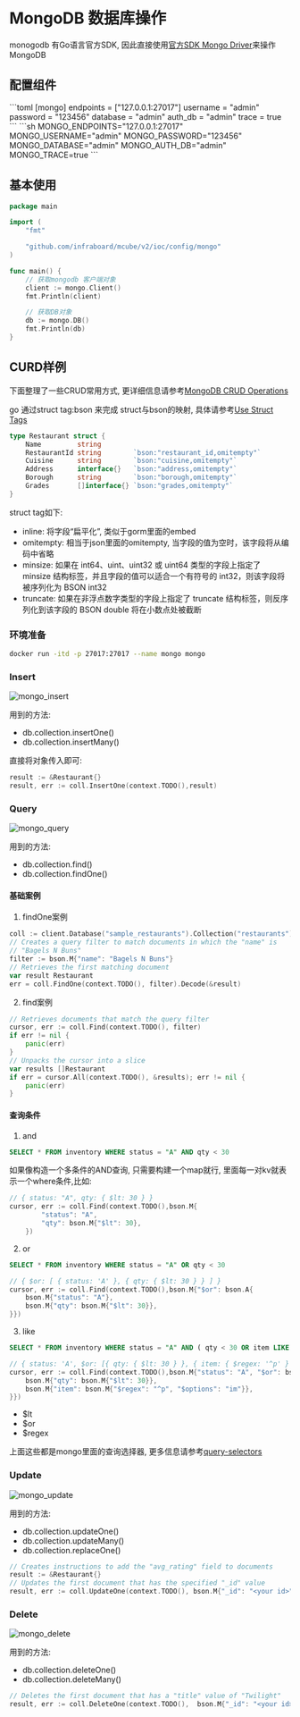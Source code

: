 
# MongoDB 数据库操作

monogodb 有Go语言官方SDK, 因此直接使用[官方SDK Mongo Driver](https://www.mongodb.com/docs/drivers/go/current/quick-start/)来操作MongoDB

## 配置组件

<Tabs>
  <Tab label="toml">
```toml
[mongo]
  endpoints = ["127.0.0.1:27017"]
  username = "admin"
  password = "123456"
  database = "admin"
  auth_db = "admin"
  trace = true
```
  </Tab>
  <Tab label="env">
```sh
MONGO_ENDPOINTS="127.0.0.1:27017"
MONGO_USERNAME="admin"
MONGO_PASSWORD="123456"
MONGO_DATABASE="admin"
MONGO_AUTH_DB="admin"
MONGO_TRACE=true
```
</Tab>
</Tabs>  


## 基本使用

```go
package main

import (
	"fmt"

	"github.com/infraboard/mcube/v2/ioc/config/mongo"
)

func main() {
	// 获取mongodb 客户端对象
	client := mongo.Client()
	fmt.Println(client)

	// 获取DB对象
	db := mongo.DB()
	fmt.Println(db)
}
```

## CURD样例

下面整理了一些CRUD常用方式, 更详细信息请参考[MongoDB CRUD Operations](https://www.mongodb.com/docs/manual/crud/)

go 通过struct tag:bson 来完成 struct与bson的映射, 具体请参考[Use Struct Tags](https://www.mongodb.com/docs/drivers/go/current/usage-examples/struct-tagging/)
```go
type Restaurant struct {
	Name         string
	RestaurantId string        `bson:"restaurant_id,omitempty"`
	Cuisine      string        `bson:"cuisine,omitempty"`
	Address      interface{}   `bson:"address,omitempty"`
	Borough      string        `bson:"borough,omitempty"`
	Grades       []interface{} `bson:"grades,omitempty"`
}
```

struct tag如下:
+ inline: 将字段“扁平化”, 类似于gorm里面的embed
+ omitempty: 相当于json里面的omitempty, 当字段的值为空时，该字段将从编码中省略
+ minsize: 如果在 int64、uint、uint32 或 uint64 类型的字段上指定了 minsize 结构标签，并且字段的值可以适合一个有符号的 int32，则该字段将被序列化为 BSON int32
+ truncate: 如果在非浮点数字类型的字段上指定了 truncate 结构标签，则反序列化到该字段的 BSON double 将在小数点处被截断


### 环境准备

```sh
docker run -itd -p 27017:27017 --name mongo mongo
```

### Insert

![mongo_insert](/img/mongo/insert.png)

用到的方法:
+ db.collection.insertOne()
+ db.collection.insertMany()

直接将对象传入即可:
```go
result := &Restaurant{}
result, err := coll.InsertOne(context.TODO(),result)
```

### Query

![mongo_query](/img/mongo/query.png)

用到的方法:
+ db.collection.find()
+ db.collection.findOne()

#### 基础案例

1. findOne案例
```go
coll := client.Database("sample_restaurants").Collection("restaurants")
// Creates a query filter to match documents in which the "name" is
// "Bagels N Buns"
filter := bson.M{"name": "Bagels N Buns"}
// Retrieves the first matching document
var result Restaurant
err = coll.FindOne(context.TODO(), filter).Decode(&result)
```

2. find案例
```go
// Retrieves documents that match the query filter
cursor, err := coll.Find(context.TODO(), filter)
if err != nil {
	panic(err)
}
// Unpacks the cursor into a slice
var results []Restaurant
if err = cursor.All(context.TODO(), &results); err != nil {
	panic(err)
}
```

#### 查询条件

1. and
```sql
SELECT * FROM inventory WHERE status = "A" AND qty < 30
```

如果像构造一个多条件的AND查询, 只需要构建一个map就行, 里面每一对kv就表示一个where条件,比如:
```go
// { status: "A", qty: { $lt: 30 } }
cursor, err := coll.Find(context.TODO(),bson.M{
		"status": "A",
		"qty": bson.M{"$lt": 30},
	})
```

2. or
```sql
SELECT * FROM inventory WHERE status = "A" OR qty < 30
```

```go
// { $or: [ { status: 'A' }, { qty: { $lt: 30 } } ] }
cursor, err := coll.Find(context.TODO(),bson.M{"$or": bson.A{
	bson.M{"status": "A"},
	bson.M{"qty": bson.M{"$lt": 30}},
}})
```

3. like
```sql
SELECT * FROM inventory WHERE status = "A" AND ( qty < 30 OR item LIKE "p%")
```

```go
// { status: 'A', $or: [{ qty: { $lt: 30 } }, { item: { $regex: '^p' } }]}
cursor, err := coll.Find(context.TODO(),bson.M{"status": "A", "$or": bson.A{
	bson.M{"qty": bson.M{"$lt": 30}},
	bson.M{"item": bson.M{"$regex": "^p", "$options": "im"}},
}})
```

+ $lt
+ $or
+ $regex

上面这些都是mongo里面的查询选择器, 更多信息请参考[query-selectors](https://www.mongodb.com/docs/manual/reference/operator/query/#std-label-query-selectors)

### Update

![mongo_update](/img/mongo/update.png)

用到的方法:
+ db.collection.updateOne()
+ db.collection.updateMany()
+ db.collection.replaceOne()

```go
// Creates instructions to add the "avg_rating" field to documents
result := &Restaurant{}
// Updates the first document that has the specified "_id" value
result, err := coll.UpdateOne(context.TODO(), bson.M{"_id": "<your id>"}, bson.M{"$set": result})
```

### Delete

![mongo_delete](/img/mongo/delete.png)

用到的方法:
+ db.collection.deleteOne()
+ db.collection.deleteMany()

```go
// Deletes the first document that has a "title" value of "Twilight"
result, err := coll.DeleteOne(context.TODO(),  bson.M{"_id": "<your id>"})
```



